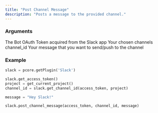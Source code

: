 ```yaml
---
title: "Post Channel Message"
description: "Posts a message to the provided channel."
---
```


### Arguments
<ParamField path="access_token" type="string" required>
    The Bot OAuth Token acquired from the Slack app
</ParamField>
<ParamField path="channel_id" type="string" required>
    Your chosen channels channel_id
</ParamField>
<ParamField path="message" type="string" required>
    Your message that you want to send/push to the channel
</ParamField>


### Example
```python Slack\Scripts\client\slack\api\post.py lines icon="python"
slack = pcore.getPlugin('Slack')

slack.get_access_token()
project = get_current_project()
channel_id = slack.get_channel_id(access_token, project)

message = "Hey Slack!"

slack.post_channel_message(access_token, channel_id, message)

```